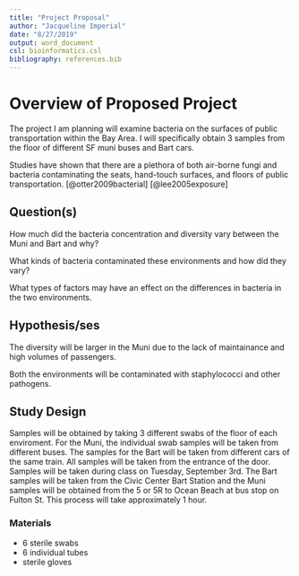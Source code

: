 ```yaml
---
title: "Project Proposal"
author: "Jacqueline Imperial"
date: "8/27/2019"
output: word_document
csl: bioinformatics.csl
bibliography: references.bib
---
```


# Overview of Proposed Project 

The project I am planning will examine bacteria on the surfaces of public transportation within the Bay Area. I will specifically obtain 3 samples from the floor of different SF muni buses and Bart cars.

Studies have shown that there are a plethora of both air-borne fungi and bacteria contaminating the seats, hand-touch surfaces, and floors of public transportation. [@otter2009bacterial] [@lee2005exposure]

## Question(s)

How much did the bacteria concentration and diversity vary between the Muni and Bart and why?

What kinds of bacteria contaminated these environments and how did they vary?

What types of factors may have an effect on the differences in bacteria in the two environments. 

## Hypothesis/ses

The diversity will be larger in the Muni due to the lack of maintainance and high volumes of passengers. 

Both the environments will be contaminated with staphylococci and other pathogens. 

## Study Design 

  Samples will be obtained by taking 3 different swabs of the floor of each enviroment. For the Muni, the individual swab samples will be taken from different buses. The samples for the Bart will be taken from different cars of the same train. All samples will be taken from the entrance of the door.
  Samples will be taken during class on Tuesday, September 3rd. The Bart samples will be taken from the Civic Center Bart Station and the Muni samples will be obtained from the 5 or 5R to Ocean Beach at bus stop on Fulton St. This process will take approximately 1 hour. 

### Materials

* 6 sterile swabs
* 6 individual tubes
* sterile gloves
